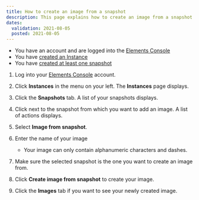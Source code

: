 ```yaml
---
title: How to create an image from a snapshot
description: This page explains how to create an image from a snapshot
dates:
  validation: 2021-08-05
  posted: 2021-08-05
---
```


<Message type="requirement">

  - You have an account and are logged into the [Elements Console](https://console.scaleway.com)
  - You have [created an Instance](/compute/instances/how-to/create-an-instance) 
  - You have [created at least one snapshot](/compute/instances/how-to/create-a-snapshot)

</Message>


1. Log into your [Elements Console](https://console.scaleway.com) account. 
2. Click **Instances** in the menu on your left. The **Instances** page displays. 

    <Lightbox src="scaleway_instances_overview.png" alt="" />

3. Click the **Snapshots** tab. A list of your snapshots displays. 

    <Lightbox src="scaleway_list_snapshots.png" alt="" />

4. Click <Icon name="more"/> next to the snapshot from which you want to add an image. A list of actions displays. 
5. Select **Image from snapshot**. 
6. Enter the name of your image 

    <Message type="note">

    - Your image can only contain alphanumeric characters and dashes.

    </Message>
     
7. Make sure the selected snapshot is the one you want to create an image from. 
8. Click **Create image from snapshot** to create your image. 

    <Lightbox src="scaleway_createimg_snapshot.png" alt="" />

9. Click the **Images** tab if you want to see your newly created image. 




